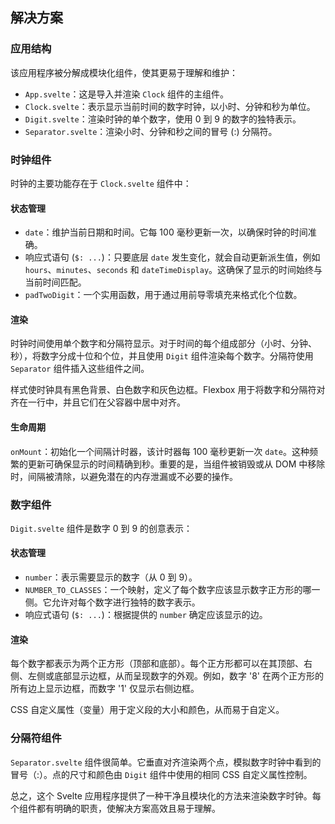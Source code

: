 
## 解决方案

### 应用结构

该应用程序被分解成模块化组件，使其更易于理解和维护：

* `App.svelte`：这是导入并渲染 `Clock` 组件的主组件。
* `Clock.svelte`：表示显示当前时间的数字时钟，以小时、分钟和秒为单位。
* `Digit.svelte`：渲染时钟的单个数字，使用 0 到 9 的数字的独特表示。
* `Separator.svelte`：渲染小时、分钟和秒之间的冒号 (:) 分隔符。

### 时钟组件

时钟的主要功能存在于 `Clock.svelte` 组件中：

#### 状态管理

* `date`：维护当前日期和时间。它每 100 毫秒更新一次，以确保时钟的时间准确。
* 响应式语句 (`$: ...`)：只要底层 `date` 发生变化，就会自动更新派生值，例如 `hours`、`minutes`、`seconds` 和 `dateTimeDisplay`。这确保了显示的时间始终与当前时间匹配。
* `padTwoDigit`：一个实用函数，用于通过用前导零填充来格式化个位数。

#### 渲染

时钟时间使用单个数字和分隔符显示。对于时间的每个组成部分（小时、分钟、秒），将数字分成十位和个位，并且使用 `Digit` 组件渲染每个数字。分隔符使用 `Separator` 组件插入这些组件之间。

样式使时钟具有黑色背景、白色数字和灰色边框。Flexbox 用于将数字和分隔符对齐在一行中，并且它们在父容器中居中对齐。

#### 生命周期

`onMount`：初始化一个间隔计时器，该计时器每 100 毫秒更新一次 `date`。这种频繁的更新可确保显示的时间精确到秒。重要的是，当组件被销毁或从 DOM 中移除时，间隔被清除，以避免潜在的内存泄漏或不必要的操作。

### 数字组件

`Digit.svelte` 组件是数字 0 到 9 的创意表示：

#### 状态管理

* `number`：表示需要显示的数字（从 0 到 9）。
* `NUMBER_TO_CLASSES`：一个映射，定义了每个数字应该显示数字正方形的哪一侧。它允许对每个数字进行独特的数字表示。
* 响应式语句 (`$: ...`)：根据提供的 `number` 确定应该显示的边。

#### 渲染

每个数字都表示为两个正方形（顶部和底部）。每个正方形都可以在其顶部、右侧、左侧或底部显示边框，从而呈现数字的外观。例如，数字 '8' 在两个正方形的所有边上显示边框，而数字 '1' 仅显示右侧边框。

CSS 自定义属性（变量）用于定义段的大小和颜色，从而易于自定义。

### 分隔符组件

`Separator.svelte` 组件很简单。它垂直对齐渲染两个点，模拟数字时钟中看到的冒号（:）。点的尺寸和颜色由 `Digit` 组件中使用的相同 CSS 自定义属性控制。

总之，这个 Svelte 应用程序提供了一种干净且模块化的方法来渲染数字时钟。每个组件都有明确的职责，使解决方案高效且易于理解。

<TestCases />

<Notes />
